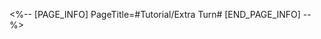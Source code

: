 <%-- [PAGE_INFO]
PageTitle=#Tutorial/Extra Turn#
[END_PAGE_INFO] --%>
{{Tutorial
|sort      = 221501
|title     = Extra Turn
|subtitle  = 
|type      = Battle
|about     = 
|image1    = Tutorial Extra Turn 1.png{{subst:void|<!--$UPLOAD:<<SpriteOutput/TutorialPic/TutorialPage_221501.png>-<Tutorial Extra Turn 1.png>-<Tutorial Files>>-->}}
|text1     = During combat, some characters will receive an {{Color|h|nobold=1|extra turn}} when certain {{Color|h|nobold=1|conditions are met}}. This extra turn does not consume any turn counts, and Ultimates {{Color|h|nobold=1|cannot}} be used during this extra turn.
}}